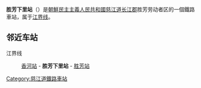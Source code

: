 {{unreferenced|time=2015-01-23T02:15:26+00:00}}
{{朝鮮半島車站資訊
|公司色 = blue
|文字色 = 
|站名 = 胜芳下里站
|圖片 = 
|pxl = 
|圖片說明 =
|前一站 = [[香河站|香河]]
|前一站距離 = 3.1
|後一站距離 = 2.0
|後一站 = [[胜芳站_(慈江道)|胜芳]]
|所屬路線 = [[江界线|江界线]]
|距離 = 12.0
|起點站 = [[江界站|江界]]
|諺文 = 승방하리역
|朝鮮漢字 = 勝芳下里驛
|文觀部式 = 
|馬-賴式 = Sŭnbanghari-yŏk
|副站名 = 
|車站編號 = 
|停站路線數 = 
|所屬公司 = [[朝鮮民主主義人民共和國鐵道省|朝鮮民主主義人民共和國鐵道省]]
|所在地 =[[慈江道|慈江道]][[长江郡|长江郡]]胜芳劳动者区
|車站構造 = 地面车站
|月台配置 = 
|啟用年月日 =
|廢站年月日 = 
|上下車人次 = 
|統計年度 = 
|轉車 = 
|備註 = 
|全寬備註 = 
}}

'''胜芳下里站'''（{{lang-ko|승방하리역}}）是[[朝鮮民主主義人民共和國|朝鮮民主主義人民共和國]][[慈江道|慈江道]][[长江郡|长江郡]]胜芳劳动者区的一個鐵路車站，属于[[江界线|江界线]]。

==邻近车站==
江界线
:[[香河站|香河站]] - '''胜芳下里站''' - [[胜芳站_(慈江道)|胜芳站]]

{{朝鲜铁路小作品}}

{{江界线}}

[[Category:慈江道鐵路車站|Category:慈江道鐵路車站]]